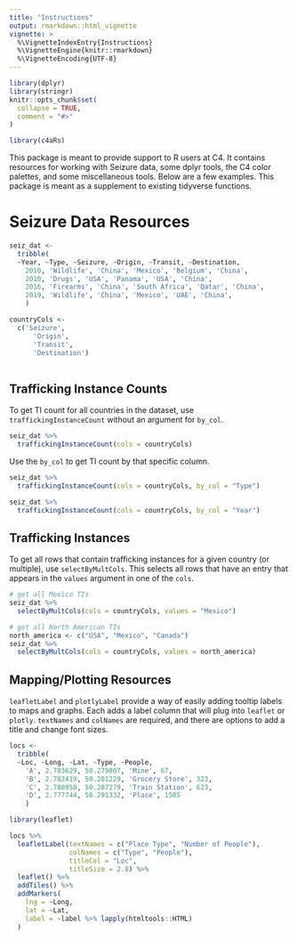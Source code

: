 ```yaml
---
title: "Instructions"
output: rmarkdown::html_vignette
vignette: >
  %\VignetteIndexEntry{Instructions}
  %\VignetteEngine{knitr::rmarkdown}
  %\VignetteEncoding{UTF-8}
---
```


```r
library(dplyr)
library(stringr)
knitr::opts_chunk$set(
  collapse = TRUE,
  comment = "#>"
)
```

```r
library(c4aRs)
```


This package is meant to provide support to R users at C4. It contains resources for working with Seizure data, some dplyr tools, the C4 color palettes, and some miscellaneous tools. Below are a few examples. This package is meant as a supplement to existing tidyverse functions.


# Seizure Data Resources

```r

seiz_dat <- 
  tribble(
  ~Year, ~Type, ~Seizure, ~Origin, ~Transit, ~Destination,
    2010, 'Wildlife', 'China', 'Mexico', 'Belgium', 'China',
    2010, 'Drugs', 'USA', 'Panama', 'USA', 'China',
    2016, 'Firearms', 'China', 'South Africa', 'Qatar', 'China',
    2019, 'Wildlife', 'China', 'Mexico', 'UAE', 'China',
    )

countryCols <- 
  c('Seizure', 
      'Origin', 
      'Transit', 
      'Destination')
  

```

## Trafficking Instance Counts 

To get TI count for all countries in the dataset, use `traffickingInstanceCount` without an argument for `by_col`.

```r
seiz_dat %>% 
  traffickingInstanceCount(cols = countryCols)
```

Use the `by_col` to get TI count by that specific column. 


```r
seiz_dat %>% 
  traffickingInstanceCount(cols = countryCols, by_col = "Type")
```



```r
seiz_dat %>% 
  traffickingInstanceCount(cols = countryCols, by_col = "Year")
```


## Trafficking Instances 

To get all rows that contain trafficking instances for a given country (or multiple), use `selectByMultCols`. This selects all rows that have an entry that appears in the `values` argument in one of the `cols`.

```r
# get all Mexico TIs
seiz_dat %>% 
  selectByMultCols(cols = countryCols, values = "Mexico")
```

```r
# get all North American TIs
north_america <- c("USA", "Mexico", "Canada")
seiz_dat %>% 
  selectByMultCols(cols = countryCols, values = north_america)
```


## Mapping/Plotting Resources

`leafletLabel` and `plotlyLabel` provide a way of easily adding tooltip labels to maps and graphs. Each adds a label column that will plug into `leaflet` or `plotly`. `textNames` and `colNames` are required, and there are options to add a title and change font sizes. 


```r

locs <- 
  tribble(
  ~Loc, ~Long, ~Lat, ~Type, ~People,
    'A', 2.783629, 50.279807, 'Mine', 67,
    'B', 2.782419, 50.281229, 'Grocery Store', 323,
    'C', 2.780950, 50.287279, 'Train Station', 623,
    'D', 2.777744, 50.291332, 'Place', 1505
    )

```


```r
library(leaflet)

locs %>% 
  leafletLabel(textNames = c("Place Type", "Number of People"), 
               colNames = c("Type", "People"), 
               titleCol = "Loc",
               titleSize = 2.8) %>% 
  leaflet() %>% 
  addTiles() %>% 
  addMarkers(
    lng = ~Long,
    lat = ~Lat,
    label = ~label %>% lapply(htmltools::HTML)
  )
  
    
```














